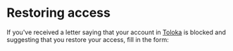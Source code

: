 # Restoring access

If you've received a letter saying that your account in [Toloka](https://toloka.ai/tolokers/en/) is blocked and suggesting that you
restore your access, fill in the form:

<TolokersSupportForm />
